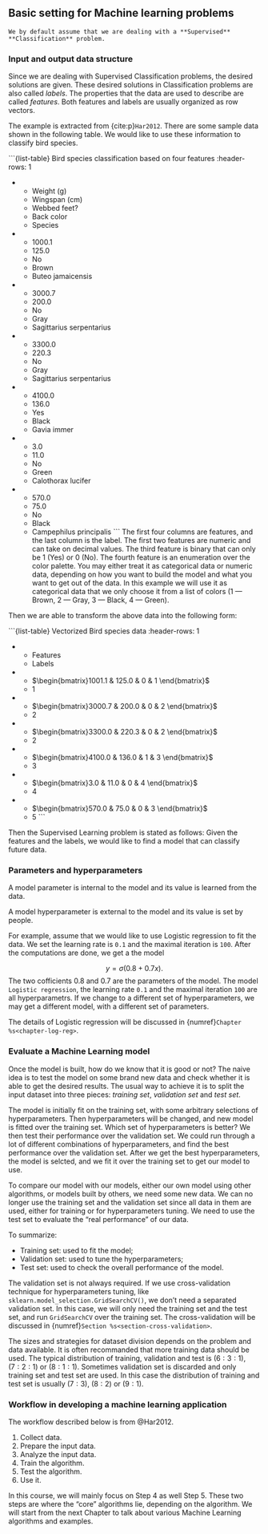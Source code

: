 ## Basic setting for Machine learning problems

```note
We by default assume that we are dealing with a **Supervised** **Classification** problem.
```

### Input and output data structure
Since we are dealing with Supervised Classification problems, the desired solutions are given. These desired solutions in Classification problems are also called *labels*. The properties that the data are used to describe are called *features*. Both features and labels are usually organized as row vectors. 


:::{#exm-} 
The example is extracted from {cite:p}`Har2012`. There are some sample data shown in the following table. We would like to use these information to classify bird species.

```{list-table} Bird species classification based on four features
:header-rows: 1

* - Weight (g)
  - Wingspan (cm)
  - Webbed feet?
  - Back color
  - Species
* - 1000.1
  - 125.0
  - No
  - Brown
  - Buteo jamaicensis
* - 3000.7
  - 200.0
  - No
  - Gray
  - Sagittarius serpentarius
* - 3300.0
  - 220.3
  - No
  - Gray
  - Sagittarius serpentarius
* - 4100.0
  - 136.0
  - Yes
  - Black
  - Gavia immer
* - 3.0
  - 11.0
  - No
  - Green
  - Calothorax lucifer
* - 570.0
  - 75.0
  - No
  - Black
  - Campephilus principalis
```
The first four columns are features, and the last column is the label. The first two features are numeric and can take on decimal values. The third feature is binary that can only be $1$ (Yes) or $0$ (No). The fourth feature is an enumeration over the color palette. You may either treat it as categorical data or numeric data, depending on how you want to build the model and what you want to get out of the data. In this example we will use it as categorical data that we only choose it from a list of colors ($1$ --- Brown, $2$ --- Gray, $3$ --- Black, $4$ --- Green). 

Then we are able to transform the above data into the following form:


```{list-table} Vectorized Bird species data
:header-rows: 1

* - Features
  - Labels
* - $\begin{bmatrix}1001.1 & 125.0 & 0 & 1 \end{bmatrix}$
  - $1$
* - $\begin{bmatrix}3000.7 & 200.0 & 0 & 2 \end{bmatrix}$
  - $2$
* - $\begin{bmatrix}3300.0 & 220.3 & 0 & 2 \end{bmatrix}$
  - $2$
* - $\begin{bmatrix}4100.0 & 136.0 & 1 & 3 \end{bmatrix}$
  - $3$
* - $\begin{bmatrix}3.0 & 11.0 & 0 & 4 \end{bmatrix}$
  - $4$
* - $\begin{bmatrix}570.0 & 75.0 & 0 & 3 \end{bmatrix}$
  - $5$
```

Then the Supervised Learning problem is stated as follows: Given the features and the labels, we would like to find a model that can classify future data.

:::


### Parameters and hyperparameters
A model parameter is internal to the model and its value is learned from the data. 

A model hyperparameter is external to the model and its value is set by people.

For example, assume that we would like to use Logistic regression to fit the data. We set the learning rate is `0.1` and the maximal iteration is `100`. After the computations are done, we get a the model 

$$
y = \sigma(0.8+0.7x).
$$
The two cofficients $0.8$ and $0.7$ are the parameters of the model. The model `Logistic regression`, the learning rate `0.1` and the maximal iteration `100` are all hyperparametrs. If we change to a different set of hyperparameters, we may get a different model, with a different set of parameters.

The details of Logistic regression will be discussed in {numref}`Chapter %s<chapter-log-reg>`.

### Evaluate a Machine Learning model
Once the model is built, how do we know that it is good or not? The naive idea is to test the model on some brand new data and check whether it is able to get the desired results. The usual way to achieve it is to split the input dataset into three pieces: *training set*, *validation set* and *test set*.

The model is initially fit on the training set, with some arbitrary selections of hyperparameters. Then hyperparameters will be changed, and new model is fitted over the training set. Which set of hyperparameters is better? We then test their performance over the validation set. We could run through a lot of different combinations of hyperparameters, and find the best performance over the validation set. After we get the best hyperparameters, the model is selcted, and we fit it over the training set to get our model to use.

To compare our model with our models, either our own model using other algorithms, or models built by others, we need some new data. We can no longer use the training set and the validation set since all data in them are used, either for training or for hyperparameters tuning. We need to use the test set to evaluate the "real performance" of our data.

To summarize: 

- Training set: used to fit the model;
- Validation set: used to tune the hyperparameters;
- Test set: used to check the overall performance of the model.

The validation set is not always required. If we use cross-validation technique for hyperparameters tuning, like `sklearn.model_selection.GridSearchCV()`, we don't need a separated validation set. In this case, we will only need the training set and the test set, and run `GridSearchCV` over the training set. The cross-validation will be discussed in {numref}`Section %s<section-cross-validation>`. 

The sizes and strategies for dataset division depends on the problem and data available. It is often recommanded that more training data should be used. The typical distribution of training, validation and test is $(6:3:1)$, $(7:2:1)$ or $(8:1:1)$. Sometimes validation set is discarded and only training set and test set are used. In this case the distribution of training and test set is usually $(7:3)$, $(8:2)$ or $(9:1)$.


### Workflow in developing a machine learning application

The workflow described below is from @Har2012.

1. Collect data.
2. Prepare the input data.
3. Analyze the input data.
4. Train the algorithm.
5. Test the algorithm.
6. Use it.

In this course, we will mainly focus on Step 4 as well Step 5. These two steps are where the "core" algorithms lie, depending on the algorithm. We will start from the next Chapter to talk about various Machine Learning algorithms and examples.


<!-- 
## Output data structure

### Binary Classification Problem
When there are only one class, and all we care about is whether a data point belongs to this class or not, we call this type of problem **binary classification** problem. 

In this case, the desired output for each data point is either $1$ or $0$, where $1$ means "belonging to this class" and $0$ means "not belonging to this class".

If there are two classes, we can still use the idea of binary classification to study the problem. We choose one class as our focus. When the data point belongs to the other class, we can simply say it does belong to the class we choose.

### $0$ and $1$
In many cases the desired output is either $0$ or $1$, while the output of the model is a real number between $0$ and $1$. In this case, the output of the model is interpreted as the probability for the data to be in the specific class. When we use this model, we simply choose the class that has the highest probability and claim that the data is belonging to this class. 

In the binary case, the above method can be stated in another way. We choose a threshold, and treat those whose probability are above the threshold to be in the class, and others not. The default value for the threshold is $0.5$, and in this case the method is just a special case for the previous method. 

### One-hot coding -->
